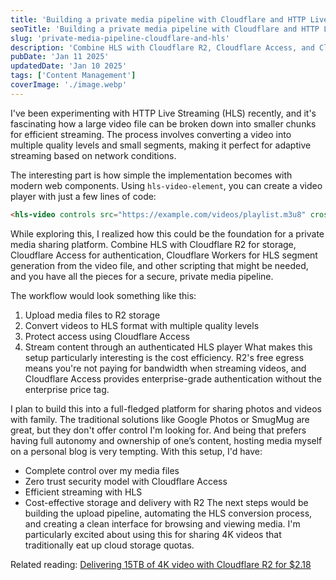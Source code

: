 ```yaml
---
title: 'Building a private media pipeline with Cloudflare and HTTP Live Streaming ( HLS)'
seoTitle: 'Building a private media pipeline with Cloudflare and HTTP Live Streaming ( HLS)'
slug: 'private-media-pipeline-cloudflare-and-hls'
description: 'Combine HLS with Cloudflare R2, Cloudflare Access, and Cloudflare Workers to build a secure, private media pipeline.'
pubDate: 'Jan 11 2025'
updatedDate: 'Jan 10 2025'
tags: ['Content Management']
coverImage: './image.webp'
---
```


I've been experimenting with HTTP Live Streaming (HLS) recently, and it's fascinating how a large video file can be broken down into smaller chunks for efficient streaming. The process involves converting a video into multiple quality levels and small segments, making it perfect for adaptive streaming based on network conditions.

The interesting part is how simple the implementation becomes with modern web components. Using `hls-video-element`, you can create a video player with just a few lines of code:

```html
<hls-video controls src="https://example.com/videos/playlist.m3u8" crossorigin="use-credentials"> </hls-video>
```

While exploring this, I realized how this could be the foundation for a private media sharing platform. Combine HLS with Cloudflare R2 for storage, Cloudflare Access for authentication, Cloudflare Workers for HLS segment generation from the video file, and other scripting that might be needed, and you have all the pieces for a secure, private media pipeline.

The workflow would look something like this:

1. Upload media files to R2 storage
2. Convert videos to HLS format with multiple quality levels
3. Protect access using Cloudflare Access
4. Stream content through an authenticated HLS player
   What makes this setup particularly interesting is the cost efficiency. R2's free egress means you're not paying for bandwidth when streaming videos, and Cloudflare Access provides enterprise-grade authentication without the enterprise price tag.

I plan to build this into a full-fledged platform for sharing photos and videos with family. The traditional solutions like Google Photos or SmugMug are great, but they don't offer control I'm looking for. And being that prefers having full autonomy and ownership of one’s content, hosting media myself on a personal blog is very tempting. With this setup, I'd have:

- Complete control over my media files
- Zero trust security model with Cloudflare Access
- Efficient streaming with HLS
- Cost-effective storage and delivery with R2
  The next steps would be building the upload pipeline, automating the HLS conversion process, and creating a clean interface for browsing and viewing media. I'm particularly excited about using this for sharing 4K videos that traditionally eat up cloud storage quotas.

Related reading: [Delivering 15TB of 4K video with Cloudflare R2 for $2.18](https://screencasting.com/cheap-video-hosting)
